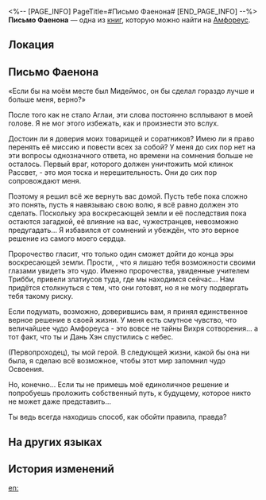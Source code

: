 <%-- [PAGE_INFO]
PageTitle=#Письмо Фаенона#
[END_PAGE_INFO] --%>
{{Дополнить}}
{{Книга Инфобокс
|id           = 559
|partIds      = 190888
|Название     = 
|Изображение  = Предмет Книга Амфореус 1.png
|Мир          = Амфореус
|Томов        = 1
|Автор        = <!--нужно добавить-->
|Описание     = Моим товарищам, друзьям, Безымянным, прибывшим из-за неба... героям, которые мне очень дороги.
|Том1         = {{tx}}
|Источник1    = {{tx|Отсутствует источник}}
|Персонажи    = 
|Фракции      = 
}}
'''Письмо Фаенона''' — одна из [[Книги|книг]], которую можно найти на [[Амфореус]].

==Локация==
{{Отметка карты|<!--название карты-->|<!--id отметки-->}}

==Письмо Фаенона==
«Если бы на моём месте был Мидеймос, он бы сделал гораздо лучше и больше меня, верно?»

После того как не стало Аглаи, эти слова постоянно всплывают в моей голове. Я не мог этого избежать, как и произнести это вслух.

Достоин ли я доверия моих товарищей и соратников? Имею ли я право перенять её миссию и повести всех за собой? У меня до сих пор нет на эти вопросы однозначного ответа, но времени на сомнения больше не осталось. Первый враг, которого должен уничтожить мой клинок Рассвет, - это моя тоска и нерешительность. Они до сих пор сопровождают меня.

Поэтому я решил всё же вернуть вас домой. Пусть тебе пока сложно это понять, пусть я навязываю свою волю, я всё равно должен это сделать. Поскольку эра воскресающей земли и её последствия пока остаются загадкой, её влияние на вас, чужестранцев, невозможно предугадать... Я избавился от сомнений и убеждён, что это верное решение из самого моего сердца.

Пророчество гласит, что только один сможет дойти до конца эры воскресающей земли. Прости, {{MC|ж=дорогая подруга|м=дорогой друг}}, что я лишаю тебя возможности своими глазами увидеть это чудо. Именно пророчества, увиденные учителем Трибби, привели златиусов туда, где мы находимся сейчас... Нам придётся столкнуться с тем, что они готовят, но я не могу подвергать тебя такому риску.

Если подумать, возможно, доверившись вам, я принял единственное верное решение в своей жизни. У меня есть смутное чувство, что величайшее чудо Амфореуса - это вовсе не тайны Вихря сотворения... а тот факт, что ты и Дань Хэн спустились с небес.

(Первопроходец), ты мой герой. В следующей жизни, какой бы она ни была, я сделаю всё возможное, чтобы этот мир запомнил чудо Освоения.

Но, конечно... Если ты не примешь моё единоличное решение и попробуешь проложить собственный путь, к будущему, которое никто не может даже представить...

Ты ведь всегда находишь способ, как обойти правила, правда?

==На других языках==
{{На других языках
|en   = Phainon's Message
|zhs  = 白厄的留言
|zht  = 白厄的留言
|ja   = ファイノンが残したメッセージ
|ko   = 파이논의 메시지
|es   = Mensaje de Fainón
|fr   = Message de Phaénon
|ru   = Письмо Фаенона
|th   = จดหมายจาก Phainon
|vi   = Tin Nhắn Của Phainon
|de   = Phainons Nachricht
|id   = Pesan Phainon
|pt   = Mensagem de Phainon
}}

==История изменений==
{{История изменений|3.5}}

[[en:]]